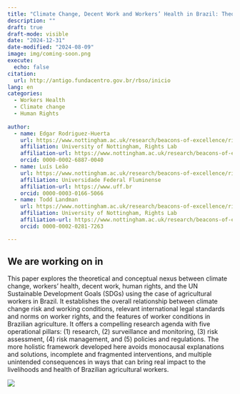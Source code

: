 ```yaml
---
title: "Climate Change, Decent Work and Workers’ Health in Brazil: Theoretical Considerations"
description: ""
draft: true
draft-mode: visible
date: "2024-12-31"
date-modified: "2024-08-09"
image: img/coming-soon.png
execute:
  echo: false
citation:
  url: http://antigo.fundacentro.gov.br/rbso/inicio
lang: en  
categories:
  - Workers Health
  - Climate change
  - Human Rights
  
author:
  - name: Edgar Rodriguez-Huerta
    url: https://www.nottingham.ac.uk/research/beacons-of-excellence/rights-lab/our-team/edgar-rodr%C3%ADguez-huerta/index.aspx
    affiliation: University of Nottingham, Rights Lab
    affiliation-url: https://www.nottingham.ac.uk/research/beacons-of-excellence/rights-lab/index.aspx
    orcid: 0000-0002-6887-0040
  - name: Luís Leão
    url: https://www.nottingham.ac.uk/research/beacons-of-excellence/rights-lab/index.aspx
    affiliation: Universidade Federal Fluminense
    affiliation-url: https://www.uff.br
    orcid: 0000-0003-0166-5066
  - name: Todd Landman
    url: https://www.nottingham.ac.uk/research/beacons-of-excellence/rights-lab/index.aspx
    affiliation: University of Nottingham, Rights Lab
    affiliation-url: https://www.nottingham.ac.uk/research/beacons-of-excellence/rights-lab/index.aspx
    orcid: 0000-0002-0281-7263

---
```


## We are working on in

This paper explores the theoretical and conceptual nexus between climate change, workers’ health, decent work, human rights, and the UN Sustainable Development Goals (SDGs) using the case of agricultural workers in Brazil. It establishes the overall relationship between climate change risk and working conditions, relevant international legal standards and norms on worker rights, and the features of worker conditions in Brazilian agriculture. It offers a compelling research agenda with five operational pillars: (1) research, (2) surveillance and monitoring, (3) risk assessment, (4) risk management, and (5) policies and regulations. The more holistic framework developed here avoids monocausal explanations and solutions, incomplete and fragmented interventions, and multiple unintended consequences in ways that can bring real impact to the livelihoods and health of Brazilian agricultural workers.

![](img/coming-soon.png)

